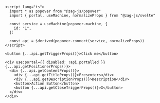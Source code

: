```svelte
<script lang="ts">
  import * as popover from "@zag-js/popover"
  import { portal, useMachine, normalizeProps } from "@zag-js/svelte"

  const service = useMachine(popover.machine, {
    id: "1",
  })

  const api = $derived(popover.connect(service, normalizeProps))
</script>

<button {...api.getTriggerProps()}>Click me</button>

<div use:portal={{ disabled: !api.portalled }} {...api.getPositionerProps()}>
  <div {...api.getContentProps()}>
    <div {...api.getTitleProps()}>Presenters</div>
    <div {...api.getDescriptionProps()}>Description</div>
    <button>Action Button</button>
    <button {...api.getCloseTriggerProps()}>X</button>
  </div>
</div>
```
